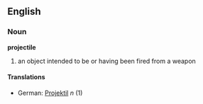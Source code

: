 ==English==
===Noun===
'''projectile'''
# an object intended to be or having been fired from a weapon
====Translations====
*German: [[Projektil]] ''n'' (1)